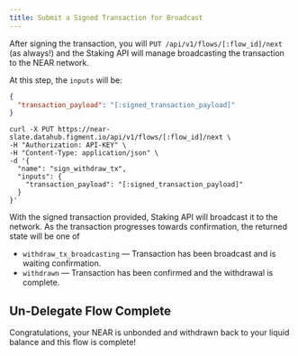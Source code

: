 ```yaml
---
title: Submit a Signed Transaction for Broadcast
---
```


After signing the transaction, you will `PUT /api/v1/flows/[:flow_id]/next` (as always!) and the Staking API will manage broadcasting the transaction to the NEAR network.

At this step, the `inputs` will be:

```json
{
  "transaction_payload": "[:signed_transaction_payload]"
}
```

```text
curl -X PUT https://near-slate.datahub.figment.io/api/v1/flows/[:flow_id]/next \
-H "Authorization: API-KEY" \
-H "Content-Type: application/json" \
-d '{
  "name": "sign_withdraw_tx",
  "inputs": {
    "transaction_payload": "[:signed_transaction_payload]"
  }
}'
```

With the signed transaction provided, Staking API will broadcast it to the network. As the transaction progresses towards confirmation, the returned state will be one of

- `withdraw_tx_broadcasting` — Transaction has been broadcast and is waiting confirmation.
- `withdrawn` — Transaction has been confirmed and the withdrawal is complete.

## Un-Delegate Flow Complete

Congratulations, your NEAR is unbonded and withdrawn back to your liquid balance and this flow is complete!
